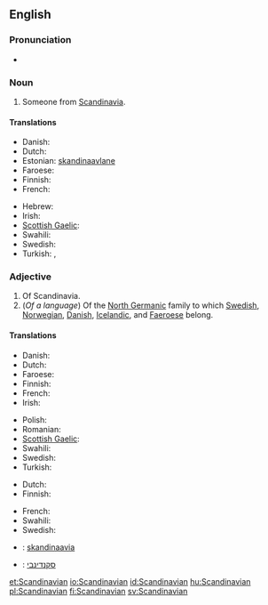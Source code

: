 {{wikipedia}}
==English==

===Pronunciation===
* {{audio|en-us-Scandinavian.ogg|Audio (US)}}

===Noun===
{{en-noun}}

# Someone from [[Scandinavia]].

====Translations====
{{trans-top|someone from Scandinavia}}
* Danish: {{t|da|skandinav|c}}
* Dutch: {{t|nl|Scandinaaf}}
* Estonian: [[skandinaavlane]]
* Faroese: {{t|fo|skandinavi|m}}
* Finnish: {{t+|fi|skandinaavi}}
* French: {{t+|fr|scandinave}}
{{trans-mid}}
* Hebrew: {{t+|he|סקנדינבי}}
* Irish: {{t-|ga|Lochlannach|m|xs=Irish}}
* [[Scottish Gaelic]]: {{t-|gd|Lochlannach|m|xs=Scottish Gaelic}}
* Swahili: {{t|sw|Mskandinavi}}
* Swedish: {{t-|sv|skandinav|c}}
* Turkish: {{t+|tr|İskandinav}}, {{t-|tr|İskandinavyalı}}
{{trans-bottom}}

===Adjective===
{{en-adj}}

# Of Scandinavia.
# (''Of a language'') Of the [[North Germanic]] family to which [[Swedish]], [[Norwegian]], [[Danish]], [[Icelandic]], and [[Faeroese]] belong.

====Translations====
{{trans-top|of Scandinavia}}
* Danish: {{t|da|skandinavisk}}
* Dutch: {{t|nl|Scandinavisch}}
* Faroese: {{t|fo|skandinaviskur|m}}
* Finnish: {{t-|fi|skandinaavinen}}
* French: {{t+|fr|scandinave}}
* Irish: {{t-|ga|Lochlannach|xs=Irish}}
{{trans-mid}}
* Polish: {{t+|pl|skandynawski|m}}
* Romanian: {{t|ro|scandinav}}
* [[Scottish Gaelic]]: {{t-|gd|Lochlannach|xs=Scottish Gaelic}}
* Swahili: {{t|sw|-a Uskandinavi}}
* Swedish: {{t+|sv|skandinavisk}}
* Turkish: {{t|tr|İskandinav}}
{{trans-bottom}}

{{trans-top|of the North Germanic family of languages}}
* Dutch: {{t|nl|Scandinavisch}}
* Finnish: {{t-|fi|skandinaavinen}}
{{trans-mid}}
* French: {{t+|fr|scandinave}}
* Swahili: {{t|sw|-a Kiskandinavi}}
* Swedish: {{t+|sv|skandinavisk}}
{{trans-bottom}}

{{checktrans-top}}
* {{ttbc|et}}: [[skandinaavia]]
* {{ttbc|he}}: [[סקנדינבי]]
{{trans-bottom}}

[[et:Scandinavian]]
[[io:Scandinavian]]
[[id:Scandinavian]]
[[hu:Scandinavian]]
[[pl:Scandinavian]]
[[fi:Scandinavian]]
[[sv:Scandinavian]]